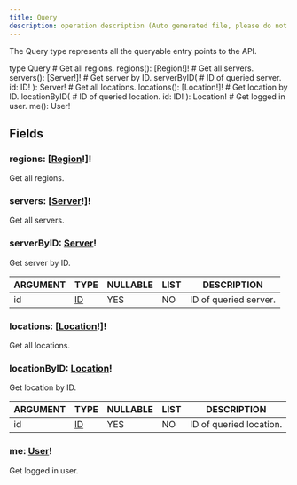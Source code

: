```yaml
---
title: Query
description: operation description (Auto generated file, please do not modify)
---
```



The Query type represents all the queryable entry points to the API.

<GQLCodeSnippet>
<GQLLine><GQLKeyword>type</GQLKeyword> Query <GQLOpen /></GQLLine>
<GQLLine> </GQLLine>
	<GQLLine><GQLTab /><GQLComment># Get all regions.</GQLComment></GQLLine>
	<GQLLine><GQLTab /><GQLName>regions</GQLName>(): [<GQLLink href="/ecdn-api-objects/Region">Region</GQLLink><GQLOperator>!</GQLOperator>]<GQLOperator>!</GQLOperator></GQLLine>
<GQLLine> </GQLLine>
	<GQLLine><GQLTab /><GQLComment># Get all servers.</GQLComment></GQLLine>
	<GQLLine><GQLTab /><GQLName>servers</GQLName>(): [<GQLLink href="/ecdn-api-objects/Server">Server</GQLLink><GQLOperator>!</GQLOperator>]<GQLOperator>!</GQLOperator></GQLLine>
<GQLLine> </GQLLine>
	<GQLLine><GQLTab /><GQLComment># Get server by ID.</GQLComment></GQLLine>
	<GQLLine><GQLTab /><GQLName>serverByID</GQLName>(</GQLLine>
		<GQLLine> </GQLLine>
				<GQLLine><GQLTab /><GQLTab /><GQLComment># ID of queried server.</GQLComment></GQLLine>
			<GQLLine><GQLTab /><GQLTab /><GQLAttribute>id</GQLAttribute>: <GQLLink href="/ecdn-api-scalars/ID">ID</GQLLink><GQLOperator>!</GQLOperator></GQLLine>
		<GQLLine> </GQLLine>
		<GQLLine><GQLTab />): <GQLLink href="/ecdn-api-objects/Server">Server</GQLLink><GQLOperator>!</GQLOperator></GQLLine>
<GQLLine> </GQLLine>
	<GQLLine><GQLTab /><GQLComment># Get all locations.</GQLComment></GQLLine>
	<GQLLine><GQLTab /><GQLName>locations</GQLName>(): [<GQLLink href="/ecdn-api-objects/Location">Location</GQLLink><GQLOperator>!</GQLOperator>]<GQLOperator>!</GQLOperator></GQLLine>
<GQLLine> </GQLLine>
	<GQLLine><GQLTab /><GQLComment># Get location by ID.</GQLComment></GQLLine>
	<GQLLine><GQLTab /><GQLName>locationByID</GQLName>(</GQLLine>
		<GQLLine> </GQLLine>
				<GQLLine><GQLTab /><GQLTab /><GQLComment># ID of queried location.</GQLComment></GQLLine>
			<GQLLine><GQLTab /><GQLTab /><GQLAttribute>id</GQLAttribute>: <GQLLink href="/ecdn-api-scalars/ID">ID</GQLLink><GQLOperator>!</GQLOperator></GQLLine>
		<GQLLine> </GQLLine>
		<GQLLine><GQLTab />): <GQLLink href="/ecdn-api-objects/Location">Location</GQLLink><GQLOperator>!</GQLOperator></GQLLine>
<GQLLine> </GQLLine>
	<GQLLine><GQLTab /><GQLComment># Get logged in user.</GQLComment></GQLLine>
	<GQLLine><GQLTab /><GQLName>me</GQLName>(): <GQLLink href="/ecdn-api-objects/User">User</GQLLink><GQLOperator>!</GQLOperator></GQLLine>
<GQLLine> </GQLLine>
<GQLLine><GQLClose /></GQLLine>
</GQLCodeSnippet>

## Fields

### regions: [[Region](/ecdn-api-objects/Region)!]!
Get all regions.


### servers: [[Server](/ecdn-api-objects/Server)!]!
Get all servers.


### serverByID: [Server](/ecdn-api-objects/Server)!
Get server by ID.

| ARGUMENT  | TYPE | NULLABLE | LIST | DESCRIPTION |
| - | - | - | - | - |
| id | [ID](/ecdn-api-scalars/ID) | YES | NO | ID of queried server.|

### locations: [[Location](/ecdn-api-objects/Location)!]!
Get all locations.


### locationByID: [Location](/ecdn-api-objects/Location)!
Get location by ID.

| ARGUMENT  | TYPE | NULLABLE | LIST | DESCRIPTION |
| - | - | - | - | - |
| id | [ID](/ecdn-api-scalars/ID) | YES | NO | ID of queried location.|

### me: [User](/ecdn-api-objects/User)!
Get logged in user.


